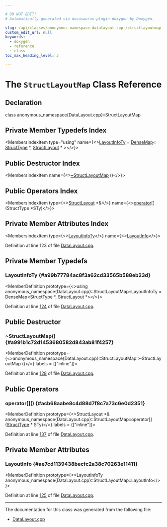 ```yaml
---

# DO NOT EDIT!
# Automatically generated via docusaurus-plugin-doxygen by Doxygen.

slug: /api/classes/anonymous-namespace-datalayout-cpp-/structlayoutmap
custom_edit_url: null
keywords:
  - doxygen
  - reference
  - class
toc_max_heading_level: 3

---
```





# The `StructLayoutMap` Class Reference

<DoxygenPage pluginConfig={pluginConfig}>



## Declaration

<CodeBlock>class anonymous_namespace{DataLayout.cpp}::StructLayoutMap</CodeBlock>

## Private Member Typedefs Index

<MembersIndex>

<MembersIndexItem
  type="using"
  name={<><a href="#a99b77784ac8f3a62cd33565b588eb23d">LayoutInfoTy</a> = <a href="/docs/api/classes/llvm/densemap">DenseMap</a>&lt; <a href="/docs/api/classes/llvm/structtype">StructType</a> &#42;, <a href="/docs/api/classes/llvm/structlayout">StructLayout</a> &#42; &gt;</>}>
</MembersIndexItem>

</MembersIndex>

## Public Destructor Index

<MembersIndex>

<MembersIndexItem
  name={<><a href="#a991b1c72d1453680582d843ab81f4257">~StructLayoutMap</a> ()</>}>
</MembersIndexItem>

</MembersIndex>

## Public Operators Index

<MembersIndex>

<MembersIndexItem
  type={<><a href="/docs/api/classes/llvm/structlayout">StructLayout</a> &#42;&amp;</>}
  name={<><a href="#acb68aabe8c4d88d7f8c7a73c6e0d2351">operator&#91;&#93;</a> (StructType &#42;STy)</>}>
</MembersIndexItem>

</MembersIndex>

## Private Member Attributes Index

<MembersIndex>

<MembersIndexItem
  type={<><a href="/docs/api/classes/llvm/densemap">LayoutInfoTy</a></>}
  name={<><a href="#ae7cd1139438becfc2a38c70263e11411">LayoutInfo</a></>}>
</MembersIndexItem>

</MembersIndex>


Definition at line 123 of file <a href="/docs/api/files/lib/lib/ir/datalayout-cpp">DataLayout.cpp</a>.

<SectionDefinition>

## Private Member Typedefs

### LayoutInfoTy {#a99b77784ac8f3a62cd33565b588eb23d}

<MemberDefinition
  prototype={<>using anonymous&#95;namespace&#123;DataLayout.cpp&#125;::StructLayoutMap::LayoutInfoTy =  DenseMap&lt;StructType &#42;, StructLayout &#42;&gt;</>}>

Definition at line <a href="/docs/api/files/lib/lib/ir/datalayout-cpp/#l00124">124</a> of file <a href="/docs/api/files/lib/lib/ir/datalayout-cpp">DataLayout.cpp</a>.
</MemberDefinition>

</SectionDefinition>

<SectionDefinition>

## Public Destructor

### ~StructLayoutMap() {#a991b1c72d1453680582d843ab81f4257}

<MemberDefinition
  prototype={<>anonymous&#95;namespace&#123;DataLayout.cpp&#125;::StructLayoutMap::~StructLayoutMap ()</>}
  labels = {["inline"]}>

Definition at line <a href="/docs/api/files/lib/lib/ir/datalayout-cpp/#l00128">128</a> of file <a href="/docs/api/files/lib/lib/ir/datalayout-cpp">DataLayout.cpp</a>.
</MemberDefinition>

</SectionDefinition>

<SectionDefinition>

## Public Operators

### operator&#91;&#93;() {#acb68aabe8c4d88d7f8c7a73c6e0d2351}

<MemberDefinition
  prototype={<>StructLayout &#42;&amp; anonymous&#95;namespace&#123;DataLayout.cpp&#125;::StructLayoutMap::operator&#91;&#93; (<a href="/docs/api/classes/llvm/structtype">StructType</a> &#42; STy)</>}
  labels = {["inline"]}>

Definition at line <a href="/docs/api/files/lib/lib/ir/datalayout-cpp/#l00137">137</a> of file <a href="/docs/api/files/lib/lib/ir/datalayout-cpp">DataLayout.cpp</a>.
</MemberDefinition>

</SectionDefinition>

<SectionDefinition>

## Private Member Attributes

### LayoutInfo {#ae7cd1139438becfc2a38c70263e11411}

<MemberDefinition
  prototype={<>LayoutInfoTy anonymous&#95;namespace&#123;DataLayout.cpp&#125;::StructLayoutMap::LayoutInfo</>}>

Definition at line <a href="/docs/api/files/lib/lib/ir/datalayout-cpp/#l00125">125</a> of file <a href="/docs/api/files/lib/lib/ir/datalayout-cpp">DataLayout.cpp</a>.
</MemberDefinition>

</SectionDefinition>

<hr/>

The documentation for this class was generated from the following file:

<ul>
<li><a href="/docs/api/files/lib/lib/ir/datalayout-cpp">DataLayout.cpp</a></li>
</ul>

</DoxygenPage>
